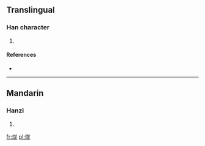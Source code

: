 ==Translingual==

===Han character===
{{Han char|rn=86|rad=火|as=05|sn=9|four=|canj=火戈大水 (FIKE), 火戈大大 (FIKK)}}

# {{defn|Han|sort=火05}}

====References====
* {{Han ref|kx=0668.130|dkj=18942|dj=1077.160|hdz=32195.030|uh=70A6|ud=28838}}

----

==Mandarin==

===Hanzi===
{{cmn-hanzi|pin=[[bá]] ([[ba2]])|wg=pa<sup>2</sup>}}

# {{defn|lang=cmn|sort=火05}}

[[fr:炦]]
[[pl:炦]]